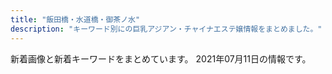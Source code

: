 ```yaml
---
title: "飯田橋・水道橋・御茶ノ水"
description: "キーワード別にの巨乳アジアン・チャイナエステ嬢情報をまとめました。"
---
```


新着画像と新着キーワードをまとめています。
2021年07月11日の情報です。

<DmmAffiliateIns />
<KeywordTable
  shops={
    [
    {
        "station": "JR\u98ef\u7530\u6a4b\u99c5",
        "img_links": [],
        "name": "\u8776\u300520!",
        "keywords": {},
        "url": "https://chocho20.iest.info/"
    },
    {
        "name": "LOVER",
        "keywords": {
            "92": 3,
            "88": 2,
            "90": 2,
            "84": 3,
            "C": 3,
            "86": 4,
            "85": 2,
            "89": 1,
            "D": 8
        },
        "station": "\u725b\u8fbc\u795e\u697d\u5742\u99c5A3\u51fa\u53e3",
        "url": "http://mitsuka.este.work/",
        "img_links": [
            "http://mitsuka.este.work/2/uploadimg/1612670496.jpg",
            "http://mitsuka.este.work/nav03.png",
            "http://mitsuka.este.work/left.jpg",
            "http://mitsuka.este.work/nav01.png",
            "http://mitsuka.este.work/2/uploadimg/1616633208.jpg",
            "http://mitsuka.este.work/nav02.png",
            "http://mitsuka.este.work/right.jpg",
            "http://mitsuka.este.work/2/uploadimg/1617091469.jpeg",
            "http://mitsuka.este.work/2/uploadimg/1612670464.jpg",
            "http://mitsuka.este.work/head01.jpg",
            "http://mitsuka.este.work/nav06.png",
            "http://mitsuka.este.work/2/uploadimg/1613638932.jpeg",
            "http://mitsuka.este.work/2/uploadimg/1621849933.jpeg",
            "http://mitsuka.este.work/2/uploadimg/1612670526.jpg",
            "http://mitsuka.este.work/2/uploadimg/1612670429.jpg",
            "http://mitsuka.este.work/nav05.png",
            "http://mitsuka.este.work/nav04.png",
            "http://mitsuka.este.work/2/uploadimg/1613639164.jpeg",
            "http://mitsuka.este.work/top04.jpg"
        ]
    },
    {
        "url": "http://yu.xyz.mn/",
        "station": "JR\u6c34\u9053\u6a4b\u99c5\u897f\u53e3",
        "keywords": {
            "87": 7,
            "85": 21,
            "86": 7,
            "C": 20,
            "84": 7,
            "D": 35
        },
        "name": "\u60a0 \u3086\u3046",
        "img_links": [
            "http://yu.xyz.mn/photos/sites/91/2019/12/2019122702252691.jpg",
            "http://yu.xyz.mn/images/mobile.jpg",
            "http://yu.xyz.mn/photos/sites/91/2021/01/2021012205451889.jpg",
            "http://yu.xyz.mn/photos/sites/91/2019/12/2019122901424384.jpg",
            "http://yu.xyz.mn/images/ac2.jpg",
            "http://yu.xyz.mn/images/s_shedule.jpg",
            "http://yu.xyz.mn/images/s_staff.jpg",
            "http://yu.xyz.mn/images/ac6.jpg",
            "http://yu.xyz.mn/images/room4.jpg",
            "http://yu.xyz.mn/images/s_news.jpg",
            "http://yu.xyz.mn/photos/sites/91/2020/04/2020040807282190.jpg",
            "http://yu.xyz.mn/images/room1.jpg",
            "http://yu.xyz.mn/images/room3.jpg",
            "http://yu.xyz.mn/photos/sites/91/2020/02/2020022305370017.jpg",
            "http://yu.xyz.mn/images/ac5.jpg",
            "http://yu.xyz.mn/images/room2.jpg",
            "http://yu.xyz.mn/photos/sites/91/2019/12/2019122702252767.jpg",
            "http://yu.xyz.mn/images/top.jpg",
            "http://yu.xyz.mn/images/ac3.jpg",
            "http://yu.xyz.mn/images/ac4.jpg",
            "http://yu.xyz.mn/images/ac1.jpg"
        ]
    },
    {
        "station": "JR\u6c34\u9053\u6a4b\u99c5\u897f\u53e3",
        "name": "Lime",
        "keywords": {
            "C": 17
        },
        "img_links": [
            "http://sln-relax.com/img/ttl_mobile.jpg",
            "http://sln-relax.com/scdl/staff/10041.jpg",
            "http://sln-relax.com/i/files/girl02.jpg",
            "http://sln-relax.com/img/ttl_staff.png",
            "http://sln-relax.com/scdl/staff/10021.jpg",
            "http://sln-relax.com/scdl/staff/10061.jpg",
            "http://sln-relax.com/img/ttl_concept.jpg",
            "http://sln-relax.com/pic/head.png",
            "http://sln-relax.com/pic/topimg3.jpg",
            "http://sln-relax.com/i/files/girl01.jpg",
            "http://sln-relax.com/scdl/staff/10071.jpg",
            "http://sln-relax.com/img/ttl_rec.jpg",
            "http://sln-relax.com/img/att.jpg",
            "http://sln-relax.com/img/ttl_tnew.jpg",
            "http://sln-relax.com/pic/topimg1.jpg",
            "http://sln-relax.com/i/files/homeimg.jpg",
            "http://sln-relax.com/scdl/staff/10011.jpg",
            "http://sln-relax.com/scdl/staff/10031.jpg",
            "http://sln-relax.com/pic/topimg2.jpg",
            "http://sln-relax.com/scdl/staff/10051.jpg",
            "http://sln-relax.com/scdl/staff/10081.jpg"
        ],
        "url": "http://sln-relax.com/"
    },
    {
        "keywords": {
            "E": 22,
            "D": 36,
            "C": 20
        },
        "name": "\u7652\u3057\u306e\u6cc9",
        "station": "\u5c0f\u5ddd\u753a\u99c5B5\u51fa\u53e3",
        "img_links": [
            "https://izumi-esthe.tokyo/wp-content/uploads/2021/02/3111112iyashinoizumi.jpg",
            "https://izumi-esthe.tokyo/wp-content/themes/este/img/top-img01a.png",
            "https://izumi-esthe.tokyo/wp-content/uploads/2021/02/999iyashinoizumi-1.jpg",
            "https://izumi-esthe.tokyo/wp-content/themes/este/img/top-img03.png",
            "https://izumi-esthe.tokyo/wp-content/uploads/2021/02/999iyashinoizumi.jpg",
            "https://izumi-esthe.tokyo/wp-content/themes/este/img/tel_footer.png",
            "https://izumi-esthe.tokyo/wp-content/uploads/2021/05/34567897867iyashinoizumi.jpg",
            "https://izumi-esthe.tokyo/wp-content/uploads/2021/02/5432111iyashinoizumi.jpg",
            "https://izumi-esthe.tokyo/wp-content/uploads/2021/05/7675621789iyashinoizumi.jpg",
            "https://izumi-esthe.tokyo/wp-content/uploads/2021/06/2121iyashinoizumi.jpg",
            "https://izumi-esthe.tokyo/wp-content/uploads/2021/02/3111iyashinoizumi.jpg",
            "https://izumi-esthe.tokyo/wp-content/uploads/2021/02/211iyashinoizumi.jpg",
            "https://izumi-esthe.tokyo/wp-content/uploads/2021/02/8765421iyashinoizumi.jpg",
            "https://izumi-esthe.tokyo/wp-content/themes/este/img/top-img02f.png",
            "https://izumi-esthe.tokyo/wp-content/themes/este/img/6.jpg",
            "https://izumi-esthe.tokyo/wp-content/themes/este/img/4.jpg",
            "https://izumi-esthe.tokyo/wp-content/uploads/2021/03/312121iyashinoizumi.jpg",
            "https://izumi-esthe.tokyo/wp-content/uploads/2021/02/9876iyashinoizumi.jpg",
            "https://izumi-esthe.tokyo/wp-content/uploads/2021/02/8765iyashinoizumi.jpg",
            "https://izumi-esthe.tokyo/wp-content/uploads/2021/02/2iyashinoizumi.jpg",
            "https://izumi-esthe.tokyo/wp-content/uploads/2021/02/1111iyashinoizumi.jpg",
            "https://izumi-esthe.tokyo/wp-content/themes/este/img/top-img01b.png",
            "https://izumi-esthe.tokyo/wp-content/themes/este/img/top-img01.png",
            "https://izumi-esthe.tokyo/wp-content/themes/este/img/top-img04.png",
            "https://izumi-esthe.tokyo/wp-content/uploads/2021/02/1111iyashinoizumi-2.jpg",
            "https://izumi-esthe.tokyo/wp-content/uploads/2021/02/98767689iyashinoizumi.jpg",
            "https://izumi-esthe.tokyo/wp-content/uploads/2021/02/121iyashinoizumi.jpg",
            "https://izumi-esthe.tokyo/wp-content/uploads/2021/02/1iyashinoizumi.jpg",
            "https://izumi-esthe.tokyo/wp-content/uploads/2021/05/982716ttiyashinoizumi.jpg",
            "https://izumi-esthe.tokyo/wp-content/themes/este/img/2.jpg",
            "https://izumi-esthe.tokyo/wp-content/uploads/2021/02/77iyashinoizumi.jpg",
            "https://izumi-esthe.tokyo/wp-content/themes/este/img/1.jpg",
            "https://izumi-esthe.tokyo/wp-content/uploads/2021/04/WechatIMG866.jpeg",
            "https://izumi-esthe.tokyo/wp-content/themes/este/img/3.jpg",
            "https://izumi-esthe.tokyo/wp-content/uploads/2021/06/76514678iyashinoizumi.jpg",
            "https://izumi-esthe.tokyo/wp-content/uploads/2021/06/123456hiyashinoizumi.jpg",
            "https://izumi-esthe.tokyo/wp-content/uploads/2021/02/iyashinoizumi.jpg",
            "https://izumi-esthe.tokyo/wp-content/uploads/2021/02/15drtyfugihoas-1.jpg",
            "https://izumi-esthe.tokyo/wp-content/themes/este/img/5.jpg",
            "https://izumi-esthe.tokyo/wp-content/uploads/2021/02/2221iyashinoizumi.jpg",
            "https://izumi-esthe.tokyo/wp-content/themes/este/img/tel_header.png",
            "https://izumi-esthe.tokyo/wp-content/uploads/2021/02/3serdtfygui.jpg",
            "https://izumi-esthe.tokyo/wp-content/uploads/2021/05/6754iyashinoizumi.jpg",
            "https://izumi-esthe.tokyo/wp-content/uploads/2021/02/121dfghiyashinoizumi-1.jpg",
            "https://izumi-esthe.tokyo/wp-content/uploads/2021/02/1iyashinoizumi-1.jpg",
            "https://izumi-esthe.tokyo/wp-content/uploads/2021/02/876521iyashinoizumi-1.jpg",
            "https://izumi-esthe.tokyo/wp-content/themes/este/img/call.png"
        ],
        "url": "https://izumi-esthe.tokyo/"
    },
    {
        "url": "http://rapisu.tokyo/",
        "station": "\u795e\u4fdd\u753a\u99c5A7\u51fa\u53e3",
        "img_links": [
            "http://rapisu.tokyo/images/r1.jpg",
            "http://rapisu.tokyo/images/zi_staff.png",
            "http://rapisu.tokyo/images/flash1.jpg",
            "http://rapisu.tokyo/images/end.png",
            "http://rapisu.tokyo/images/mika.jpg",
            "http://rapisu.tokyo/images/meihui.jpg",
            "http://rapisu.tokyo/images/r3.jpg",
            "http://rapisu.tokyo/images/g0.jpg",
            "http://rapisu.tokyo/images/r2.jpg",
            "http://rapisu.tokyo/images/mobile.png",
            "http://rapisu.tokyo/images/tiao.png",
            "http://rapisu.tokyo/images/flash.jpg",
            "http://rapisu.tokyo/images/top.png"
        ],
        "keywords": {
            "C": 7
        },
        "name": "\u30e9\u30d4\u30b9"
    },
    {
        "station": "JR\u6c34\u9053\u6a4b\u99c5\u897f\u53e3",
        "name": "\u30d7\u30ea\u30f3",
        "url": "https://suidobashi-mensesthe.com/",
        "keywords": {
            "\u80f8": 2,
            "\u30bb\u30af\u30b7\u30fc": 2
        },
        "img_links": [
            "https://suidobashi-mensesthe.com/icon/twitter.png",
            "https://suidobashi-mensesthe.com/icon/line.png",
            "https://suidobashi-mensesthe.com/room/2-l.jpg",
            "https://suidobashi-mensesthe.com/room/1-l.jpg",
            "https://suidobashi-mensesthe.com/images/footer-l.png",
            "https://suidobashi-mensesthe.com/room/3-s.jpg",
            "https://suidobashi-mensesthe.com/room/1-s.jpg",
            "https://suidobashi-mensesthe.com/images/clear.png",
            "https://suidobashi-mensesthe.com/images/covit19-2.jpg",
            "https://suidobashi-mensesthe.com/images/flower.png",
            "https://suidobashi-mensesthe.com/button/staff.png",
            "https://suidobashi-mensesthe.com/staff/midori-l1.jpg",
            "https://suidobashi-mensesthe.com/staff/midori-l3.jpg",
            "https://suidobashi-mensesthe.com/room/6-s.jpg",
            "https://suidobashi-mensesthe.com/images/main-sp.jpg",
            "https://suidobashi-mensesthe.com/staff/midori-l2.jpg",
            "https://suidobashi-mensesthe.com/mens-esthe-massage/2021/04/20/rina-s1.jpg",
            "https://suidobashi-mensesthe.com/images/prin-video2.jpg",
            "https://suidobashi-mensesthe.com/staff/midori-s1.jpg",
            "https://suidobashi-mensesthe.com/button/blog.png",
            "https://suidobashi-mensesthe.com/images/qrcode.png",
            "https://suidobashi-mensesthe.com/room/3-l.jpg",
            "https://suidobashi-mensesthe.com/room/5-l.jpg",
            "https://suidobashi-mensesthe.com/room/6-l.jpg",
            "https://suidobashi-mensesthe.com/room/4-l.jpg",
            "https://suidobashi-mensesthe.com/images/footer-r.png",
            "https://suidobashi-mensesthe.com/staff/midori-s2.jpg",
            "https://suidobashi-mensesthe.com/room/esthe1.jpg",
            "https://suidobashi-mensesthe.com/icon/google_plus.png",
            "https://suidobashi-mensesthe.com/icon/facebook.png",
            "https://suidobashi-mensesthe.com/room/esthe2.jpg",
            "https://suidobashi-mensesthe.com/room/esthe3.jpg",
            "https://suidobashi-mensesthe.com/room/2-s.jpg",
            "https://suidobashi-mensesthe.com/staff/rina-s1.jpg",
            "https://suidobashi-mensesthe.com/images/main1.jpg",
            "https://suidobashi-mensesthe.com/room/4-s.jpg",
            "https://suidobashi-mensesthe.com/room/5-s.jpg",
            "https://suidobashi-mensesthe.com/staff/rina-l1.jpg",
            "https://suidobashi-mensesthe.com/button/home.png",
            "https://suidobashi-mensesthe.com/images/covit19.jpg",
            "https://suidobashi-mensesthe.com/staff/midori-s3.jpg",
            "https://suidobashi-mensesthe.com/images/header3.png"
        ]
    },
    {
        "station": "\u5c0f\u5ddd\u753a\u99c5B4",
        "keywords": {},
        "url": "http://aromalucky.xyz/",
        "img_links": [
            "https://i0.wp.com/aromalucky.xyz/wp-content/uploads/2019/05/02.png",
            "https://i0.wp.com/aromalucky.xyz/wp-content/uploads/2019/05/15.jpg",
            "https://i2.wp.com/aromalucky.xyz/wp-content/uploads/2019/04/12.jpg",
            "https://i1.wp.com/aromalucky.xyz/wp-content/uploads/2019/10/20.jpg",
            "https://i2.wp.com/aromalucky.xyz/wp-content/uploads/2017/12/02.jpg",
            "https://i1.wp.com/aromalucky.xyz/wp-content/uploads/2017/12/04-1.jpg",
            "https://i2.wp.com/aromalucky.xyz/wp-content/uploads/2017/12/08.jpg",
            "https://i1.wp.com/aromalucky.xyz/wp-content/uploads/2019/05/16.jpg",
            "https://i2.wp.com/aromalucky.xyz/wp-content/uploads/2019/04/14.jpg",
            "https://i0.wp.com/aromalucky.xyz/wp-content/uploads/2019/04/13.jpg",
            "https://i0.wp.com/aromalucky.xyz/wp-content/uploads/2017/12/05-1.jpg",
            "https://i2.wp.com/aromalucky.xyz/wp-content/uploads/2017/12/03-1.jpg",
            "http://aromalucky.xyz/wp-content/uploads/2019/05/01_02.png",
            "https://i2.wp.com/aromalucky.xyz/wp-content/uploads/2019/05/03.png",
            "https://i2.wp.com/aromalucky.xyz/wp-content/uploads/2020/09/21.jpg"
        ],
        "name": "\u30a2\u30ed\u30de\u30e9\u30c3\u30ad\u30fc"
    },
    {
        "name": "\u30d3\u30fc\u30ca\u30b9",
        "img_links": [
            "http://venus.tyo.cm/images/room3.jpg",
            "http://venus.tyo.cm/images/room6.jpg",
            "http://venus.tyo.cm/images/pagetop.png",
            "http://venus.tyo.cm/images/room5.jpg",
            "http://venus.tyo.cm/photos/sites/40/2021/05/2021052208053057.jpeg",
            "http://venus.tyo.cm/photos/sites/40/2020/08/2020083109075784.jpeg",
            "http://venus.tyo.cm/images/room1.jpg",
            "http://venus.tyo.cm/images/spmainimg.jpg",
            "http://venus.tyo.cm/photos/sites/40/2021/05/2021052208051451.jpeg",
            "http://venus.tyo.cm/images/mainimg.jpg",
            "http://venus.tyo.cm/photos/sites/40/2020/08/2020083109075883.jpeg",
            "http://venus.tyo.cm/images/top.png",
            "http://venus.tyo.cm/images/room2.jpg",
            "http://venus.tyo.cm/photos/sites/40/2021/05/2021052208043246.jpeg",
            "http://venus.tyo.cm/photos/sites/40/2021/05/2021052208382514.jpeg",
            "http://venus.tyo.cm/images/room4.jpg",
            "http://venus.tyo.cm/photos/sites/40/2021/05/2021052208041450.jpeg",
            "http://venus.tyo.cm/photos/sites/40/2021/05/2021052208353844.jpeg",
            "http://venus.tyo.cm/photos/sites/40/2020/08/2020083109075848.jpeg",
            "http://venus.tyo.cm/photos/sites/40/2021/05/202105220805459.jpeg",
            "http://venus.tyo.cm/photos/sites/40/2020/08/2020083109075912.jpeg"
        ],
        "station": "JR\u6c34\u9053\u6a4b\u99c5\u6771\u53e3",
        "keywords": {
            "89": 6,
            "F": 6,
            "84": 2,
            "88": 4,
            "E": 2,
            "85": 6,
            "83": 6,
            "D": 16
        },
        "url": "http://venus.tyo.cm/"
    },
    {
        "station": "JR\u6c34\u9053\u6a4b\u99c5\u6771\u53e3",
        "img_links": [
            "http://www.pilink.xyz/style/mobile.jpg",
            "http://www.pilink.xyz/style/news.jpg",
            "http://www.pilink.xyz/style/concept.jpg",
            "http://www.pilink.xyz/style/staff_t.jpg",
            "http://www.pilink.xyz/style/line.png",
            "http://www.pilink.xyz/uploads/210420/1-21042015013J02.jpg",
            "http://www.pilink.xyz/uploads/181018/sys2.jpg",
            "http://www.pilink.xyz/uploads/210420/1-210420151411422.png",
            "http://www.pilink.xyz/style/head1.jpg",
            "http://www.pilink.xyz/uploads/181018/rec2.png",
            "http://www.pilink.xyz/style/ta.jpg",
            "http://www.pilink.xyz/style/sm.jpg",
            "http://www.pilink.xyz/uploads/210420/1-210420150221a8.jpg"
        ],
        "url": "http://www.pilink.xyz/",
        "keywords": {},
        "name": "\u30c1\u30e5\u30fc\u30ea\u30c3\u30d7"
    },
    {
        "keywords": {},
        "img_links": [
            "http://jinbocho.xyz/images/new-tit3.png",
            "http://jinbocho.xyz/images/yuki.jpg",
            "http://jinbocho.xyz/images/miki.jpg",
            "http://jinbocho.xyz/images/s_staff.png",
            "http://jinbocho.xyz/images/g8.jpg",
            "http://jinbocho.xyz/images/a2.jpg",
            "http://jinbocho.xyz/images/top1.jpg",
            "http://jinbocho.xyz/images/g1.jpg",
            "http://jinbocho.xyz/images/r4.jpg",
            "http://jinbocho.xyz/images/g7.jpg",
            "http://jinbocho.xyz/images/g2.jpg",
            "http://jinbocho.xyz/images/mi.jpg",
            "http://jinbocho.xyz/images/zi.png",
            "http://jinbocho.xyz/images/mobile.png",
            "http://jinbocho.xyz/images/r1.jpg",
            "http://jinbocho.xyz/images/top2.jpg",
            "http://jinbocho.xyz/images/r2.jpg",
            "http://jinbocho.xyz/images/gr.jpg",
            "http://jinbocho.xyz/images/new-tit.png",
            "http://jinbocho.xyz/images/face.png",
            "http://jinbocho.xyz/images/a3.jpg",
            "http://jinbocho.xyz/images/yuk.jpg",
            "http://jinbocho.xyz/images/a4.jpg",
            "http://jinbocho.xyz/images/r3.jpg",
            "http://jinbocho.xyz/images/g9.jpg",
            "http://jinbocho.xyz/images/left3.png",
            "http://jinbocho.xyz/images/g0.jpg",
            "http://jinbocho.xyz/images/z2.jpg",
            "http://jinbocho.xyz/images/r5.jpg",
            "http://jinbocho.xyz/images/a5.jpg",
            "http://jinbocho.xyz/images/g10.jpg",
            "http://jinbocho.xyz/images/z1.jpg",
            "http://jinbocho.xyz/images/mika.jpg",
            "http://jinbocho.xyz/images/haru.jpg",
            "http://jinbocho.xyz/images/r6.jpg",
            "http://jinbocho.xyz/images/a1.jpg",
            "http://jinbocho.xyz/images/gb01.png"
        ],
        "url": "http://jinbocho.xyz/",
        "name": "\u306f\u306a\u3073",
        "station": "\u795e\u4fdd\u753a\u99c5A5\u51fa\u53e3"
    },
    {
        "keywords": {
            "E": 6,
            "C": 30,
            "D": 12
        },
        "name": "\u697d\u697d",
        "station": "\u725b\u8fbc\u795e\u697d\u5742\u99c5A2\u51fa\u53e3",
        "img_links": [
            "https://raku-relax.tokyo/wp-content/uploads/2021/07/897621rakura.jpg",
            "https://raku-relax.tokyo/wp-content/uploads/2018/12/satfuygihoj.jpg",
            "https://raku-relax.tokyo/wp-content/uploads/2020/10/28917rakura.jpg",
            "https://raku-relax.tokyo/wp-content/themes/este/img/2.jpg",
            "https://raku-relax.tokyo/wp-content/themes/este/img/tel02.png",
            "https://raku-relax.tokyo/wp-content/themes/este/img/tel_footer.png",
            "https://raku-relax.tokyo/wp-content/uploads/2020/01/y45a121.jpg",
            "https://raku-relax.tokyo/wp-content/uploads/2020/04/siuaytfsa.jpg",
            "https://raku-relax.tokyo/wp-content/uploads/2020/11/oiuarakura.jpg",
            "https://raku-relax.tokyo/wp-content/uploads/2020/10/ertyurakura.jpg",
            "https://raku-relax.tokyo/wp-content/uploads/2020/01/897sarakura.jpg",
            "https://raku-relax.tokyo/wp-content/uploads/2020/11/9897621rakura.jpg",
            "https://raku-relax.tokyo/wp-content/themes/este/img/top-img04.png",
            "https://raku-relax.tokyo/wp-content/uploads/2020/04/1234sertdyf.jpg",
            "https://raku-relax.tokyo/wp-content/themes/este/img/tel.png",
            "https://raku-relax.tokyo/wp-content/uploads/2018/12/4567rakura.jpg",
            "https://raku-relax.tokyo/wp-content/themes/este/img/4.jpg",
            "https://raku-relax.tokyo/wp-content/uploads/2021/04/98976890rakura.jpg",
            "https://raku-relax.tokyo/wp-content/uploads/2021/05/8976251rakura.jpg",
            "https://raku-relax.tokyo/wp-content/themes/este/img/top-img05.png",
            "https://raku-relax.tokyo/wp-content/uploads/2021/04/8721rakura.jpg",
            "https://raku-relax.tokyo/wp-content/themes/este/img/top-img03.png",
            "https://raku-relax.tokyo/wp-content/themes/este/img/tel_header.png",
            "https://raku-relax.tokyo/wp-content/uploads/2021/01/1211rakura.jpg",
            "https://raku-relax.tokyo/wp-content/themes/este/img/tel03.png",
            "https://raku-relax.tokyo/wp-content/themes/este/img/1.jpg",
            "https://raku-relax.tokyo/wp-content/themes/este/img/top-img02.png",
            "https://raku-relax.tokyo/wp-content/themes/este/img/3.jpg",
            "https://raku-relax.tokyo/wp-content/themes/este/img/top-img01.png"
        ],
        "url": "https://raku-relax.tokyo/"
    }
]
}
/>
<DmmAffiliateScript />
